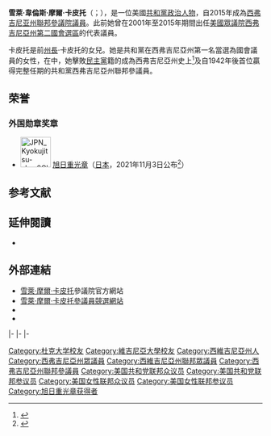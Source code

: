 {{noteTA
|1=zh-hans:谢莉;zh-hant:雪萊;
|2=zh-hans:穆尔;zh-hant:摩爾;
}}
{{Expand|time=2015-08-11T10:45:05+00:00}}
{{请求翻译|time=2015-08-11T10:45:05+00:00}}
{{Infobox officeholder
|name         = 雪萊·摩爾·卡皮托<br>Shelley Moore Capito
|image        = Shelley Moore Capito official Senate photo.jpg
|jr/sr        = 聯邦參議員
|state        = [[西弗吉尼亚州|西弗吉尼亚州]]
|alongside    = [[喬·曼欽|喬·曼欽]]
|term_start   = 2015年1月3日
|term_end     =
|predecessor  = [[傑伊·洛克斐勒|傑伊·洛克斐勒]]
|successor    =
|state1       = [[西弗吉尼亞州|西弗吉尼亞州]]
|district1    = [[西弗吉尼亞州第二國會選區|二]]
|term_start1  = 2001年1月3日
|term_end1    = 2015年1月3日
|predecessor1 = {{le|鮑勃·懷斯|Bob Wise}}
|successor1   = [[亞歷克斯·穆尼|亞歷克斯·穆尼]]
|state_house2 = 西弗吉尼亚州
|district2    = 第三十一
|term_start2  = 1996年12月1日
|term_end2    = 2000年12月1日
|predecessor2 = 不詳
|successor2   = 嘉莉·韋伯斯特
|birth_name   = 雪萊·韋倫斯·摩爾<br>Shelley Wellons Moore
|birth_date   = {{birth date and age|1953|11|26}}
|birth_place  = {{US}}[[西弗吉尼亚州|西弗吉尼亚州]][[馬歇爾縣_(西維吉尼亞州)|馬歇爾縣]]{{le|格倫戴爾 (西維吉尼亞州)|Glen Dale, West Virginia|格倫戴爾}}
|death_date   =
|death_place  =
|party        = [[共和黨_(美國)|共和黨]]
|spouse       = 查爾斯·卡皮托（Charles Capito）
|children     = 查爾斯（Charles）<br>摩爾（Moore）<br>雪萊（Shelley）
|alma_mater   = [[杜克大学|杜克大学]]<br>{{le|柯里教育學院|Curry School of Education|弗吉尼亚大学}}
|religion     = [[長老宗|長老宗]]
}}

'''雪萊·韋倫斯·摩爾·卡皮托'''（{{lang-en|'''Shelley Wellons Moore Capito'''}}；{{bd|1953年|11月26日}}），是一位美國[[共和黨_(美國)|共和黨]][[政治人物|政治人物]]，自2015年成為[[西弗吉尼亚州|西弗吉尼亚州]][[美國參議院|聯邦參議院議員]]。此前她曾在2001年至2015年期間出任[[美國眾議院|美國眾議院]][[西弗吉尼亞州第二國會選區|西弗吉尼亞州第二國會選區]]的代表議員。

卡皮托是前[[西弗吉尼亞州州長|州長]]{{le|小阿奇·A·摩爾|Arch A. Moore, Jr.}}·卡皮托的女兒。她是共和黨在西弗吉尼亞州第一名當選為國會議員的女性，在{{le|2014年西弗吉尼亞州美國參議院議員選舉|United States Senate election in West Virginia, 2014|2014年州聯邦參議院議員選舉}}中，她擊敗[[民主黨_(美國)|民主黨]]籍的{{le|娜塔莉·坦南特|Natalie Tennant}}成為西弗吉尼亞州史上{{le|美國參議院的女性|Women in the United States Senate|第一名女性聯邦參議員}}<ref>{{cite web|url=http://m.huffpost.com/us/entry/5830642|title=West Virginia Senate Election Results: Shelley Moore Capito Is State's First Female Senator|work=The Huffington Post|accessdate=13 January 2015}}</ref>及自1942年後首位贏得完整任期的共和黨西弗吉尼亞州聯邦參議員。

==荣誉==
===外国勋章奖章===
* [[File:JPN_Kyokujitsu-sho_2Class_BAR.svg|60px]] [[旭日章|旭日重光章]]（[[日本|日本]]，2021年11月3日公布<ref>{{ja}}{{cite web |url=https://www.mofa.go.jp/mofaj/files/100254455.pdf |title=令和3年秋の外国人叙勲受章者名簿 |publisher=[[内阁府|内阁府]] |date=2021-11-03 |accessdate=2021-11-03}}</ref>）

==参考文献==
{{reflist}}

==延伸閱讀==
* {{CongLinks | congbio = c001047 | ballot = Shelley_Moore_Capito | nndb = 091/000035983 | votesmart = 11701 | govtrack = 400061 | opencong = 400061 | rollcall = 7252 | politifact = | fec = S4WV00159 | opensecrets = N00009771 | assets = shelley-capito | legistorm = 159/Rep_Shelley_Moore_Capito.html | followthemoney = 129763 | c-span = shelleycapito | imdb = 2870544 | ontheissues = House/Shelley_Moore_Capito.htm | congress = shelley-capito/1676 | worldcat = | bloomberg = | nyt = | washpo = gIQA3s9PAP }}

==外部連結==
{{Commonscat|Shelley Moore Capito|雪萊·摩爾·卡皮托}}
* [http://capito.senate.gov/ 雪萊·摩爾·卡皮托]參議院官方網站
* [http://www.capitoforsenate.com/ 雪萊·摩爾·卡皮托參議員競選網站]
* {{Dmoz|Regional/North_America/United_States/West_Virginia/Government/Federal/US_House_of_Representatives/Shelley_Moore_Capito_%5BR-2%5D}}
* {{C-SPAN|shelleycapito}}

{{s-start}}
{{s-par|us-hs}}
{{s-bef|before={{le|鮑勃·懷斯|Bob Wise}}}}
{{s-ttl|title=[[西弗吉尼亞州第二國會選區|西弗吉尼亞州第二國會選區]]<br>{{le|西弗吉尼亞州美國眾議院議員列表|List of United States Representatives from West Virginia|眾議院議員}}|years=2001年－2015年}}
{{s-aft|after=[[亞歷克斯·穆尼|亞歷克斯·穆尼]]}}
|-
{{s-ppo}}
{{s-bef|before={{le|傑伊·沃爾夫|Jay Wolfe}}}}
{{s-ttl|title={{nowrap|[[美國參議員|美國參議員]]{{le|西弗吉尼亞州美國參議院議員列表|List of United States Senators from West Virginia|西弗吉尼亚州}}[[共和黨_(美國)|共和黨]]被提名人}}<br>（[[美國參議員類別|第2類]]）|years={{le|2014年西弗吉尼亞州美國參議院議員選舉|United States Senate election in West Virginia, 2014|2014年}}、{{le|2020年西弗吉尼亞州美國參議院議員選舉|United States Senate election in West Virginia, 2020|2020年}}}}
{{s-inc|recent}}
|-
{{s-par|us-sen}}
{{s-bef|before=[[傑伊·洛克斐勒|傑伊·洛克斐勒]]}}
{{s-ttl|title={{le|西弗吉尼亞州美國參議院議員列表|List of United States Senators from West Virginia|西弗吉尼亚州第2類參議員}}|years=2015年－|alongside=[[喬·曼欽|喬·曼欽]]}}
{{s-inc}}
|-
{{s-prec|usa}}
{{s-bef|before=[[柯瑞·布克|柯瑞·布克]]}}
{{s-ttl|title=[[美國參議員資歷|美國參議員資歷]]|years=第64位}}
{{s-aft|after=[[加里·彼得斯_(政治人物)|加里·彼得斯]]}}
{{s-end}}

{{Current U.S. Senators}}
{{DEFAULTSORT:Capito, Shelley Moore}}

[[Category:杜克大学校友|Category:杜克大学校友]]
[[Category:維吉尼亞大學校友|Category:維吉尼亞大學校友]]
[[Category:西維吉尼亞州人|Category:西維吉尼亞州人]]
[[Category:西弗吉尼亞州眾議員|Category:西弗吉尼亞州眾議員]]
[[Category:西維吉尼亞州聯邦眾議員|Category:西維吉尼亞州聯邦眾議員]]
[[Category:西弗吉尼亞州聯邦參議員|Category:西弗吉尼亞州聯邦參議員]]
[[Category:美国共和党联邦众议员|Category:美国共和党联邦众议员]]
[[Category:美国共和党联邦参议员|Category:美国共和党联邦参议员]]
[[Category:美国女性联邦众议员|Category:美国女性联邦众议员]]
[[Category:美国女性联邦参议员|Category:美国女性联邦参议员]]
[[Category:旭日重光章获得者|Category:旭日重光章获得者]]